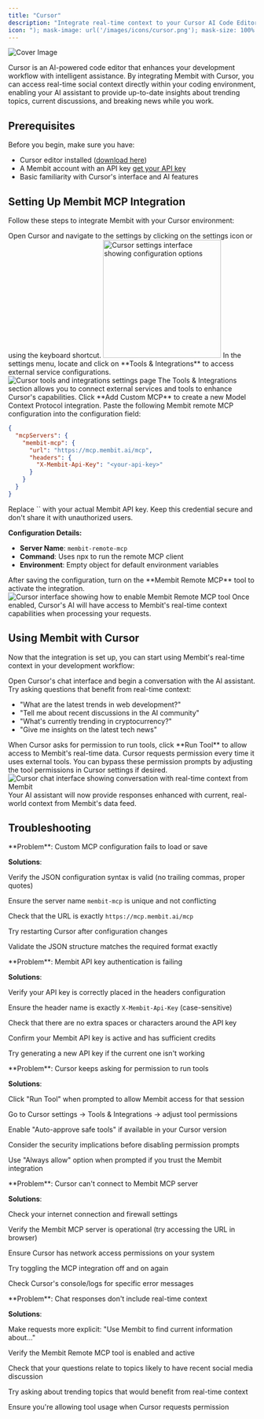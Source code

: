 ```yaml
---
title: "Cursor"
description: "Integrate real-time context to your Cursor AI Code Editor via Membit MCP."
icon: "); mask-image: url('/images/icons/cursor.png'); mask-size: 100% 100%;/*"
---
```


<img
  src="/images/cover/cursor.png"
  alt="Cover Image"
  className="rounded-lg"
  noZoom
/>

Cursor is an AI-powered code editor that enhances your development workflow with intelligent assistance. By integrating Membit with Cursor, you can access real-time social context directly within your coding environment, enabling your AI assistant to provide up-to-date insights about trending topics, current discussions, and breaking news while you work.

## Prerequisites

Before you begin, make sure you have:

- Cursor editor installed ([download here](https://cursor.com))
- A Membit account with an API key [get your API key](/access-and-auth)
- Basic familiarity with Cursor's interface and AI features

## Setting Up Membit MCP Integration

Follow these steps to integrate Membit with your Cursor environment:

<Steps>
<Step title="Access Cursor Settings">
Open Cursor and navigate to the settings by clicking on the settings icon or using the keyboard shortcut.

<Frame>
<img width="240" src="/images/cursor/setting.png" alt="Cursor settings interface showing configuration options" />
</Frame>
</Step>

<Step title="Navigate to Tools & Integrations">
In the settings menu, locate and click on **Tools & Integrations** to access external service configurations.

<Frame>
  <img
    src="/images/cursor/tools.png"
    alt="Cursor tools and integrations settings page"
  />
</Frame>

<Check>
The Tools & Integrations section allows you to connect external services and tools to enhance Cursor's capabilities.
</Check>
</Step>

<Step title="Add Custom MCP">
  Click **Add Custom MCP** to create a new Model Context Protocol integration.
</Step>

<Step title="Configure Membit Remote MCP">
Paste the following Membit remote MCP configuration into the configuration field:

```json
{
  "mcpServers": {
    "membit-mcp": {
      "url": "https://mcp.membit.ai/mcp",
      "headers": {
        "X-Membit-Api-Key": "<your-api-key>"
      }
    }
  }
}
```

<Warning>
Replace `<your-api-key>` with your actual Membit API key. Keep this credential secure and don't share it with unauthorized users.
</Warning>

**Configuration Details:**

- **Server Name**: `membit-remote-mcp`
- **Command**: Uses npx to run the remote MCP client
- **Environment**: Empty object for default environment variables

</Step>

<Step title="Enable Membit Remote MCP">
After saving the configuration, turn on the **Membit Remote MCP** tool to activate the integration.

<Frame>
  <img
    src="/images/cursor/turn-on.png"
    alt="Cursor interface showing how to enable Membit Remote MCP tool"
  />
</Frame>

<Check>
Once enabled, Cursor's AI will have access to Membit's real-time context capabilities when processing your requests.
</Check>
</Step>
</Steps>

## Using Membit with Cursor

Now that the integration is set up, you can start using Membit's real-time context in your development workflow:

<Steps>
<Step title="Start a Chat Session">
Open Cursor's chat interface and begin a conversation with the AI assistant.
</Step>

<Step title="Ask Context-Aware Questions">
Try asking questions that benefit from real-time context:

- "What are the latest trends in web development?"
- "Tell me about recent discussions in the AI community"
- "What's currently trending in cryptocurrency?"
- "Give me insights on the latest tech news"

<Note>
  When Cursor asks for permission to run tools, click **Run Tool** to allow
  access to Membit's real-time data. Cursor requests permission every time it
  uses external tools. You can bypass these permission prompts by adjusting the
  tool permissions in Cursor settings if desired.
</Note>

<Frame caption="Testing Membit integration with Cursor's AI chat">
  <img
    src="/images/cursor/talk-with-chat.png"
    alt="Cursor chat interface showing conversation with real-time context from Membit"
  />
</Frame>

<Check>
Your AI assistant will now provide responses enhanced with current, real-world context from Membit's data feed.
</Check>
</Step>
</Steps>

## Troubleshooting

<AccordionGroup>
<Accordion title="Custom MCP Configuration Issues">
**Problem**: Custom MCP configuration fails to load or save

**Solutions**:

Verify the JSON configuration syntax is valid (no trailing commas, proper quotes)

Ensure the server name `membit-mcp` is unique and not conflicting

Check that the URL is exactly `https://mcp.membit.ai/mcp`

Try restarting Cursor after configuration changes

Validate the JSON structure matches the required format exactly

</Accordion>

<Accordion title="API Key Authentication Problems">
**Problem**: Membit API key authentication is failing

**Solutions**:

Verify your API key is correctly placed in the headers configuration

Ensure the header name is exactly `X-Membit-Api-Key` (case-sensitive)

Check that there are no extra spaces or characters around the API key

Confirm your Membit API key is active and has sufficient credits

Try generating a new API key if the current one isn't working

</Accordion>

<Accordion title="Tool Permission Prompts">
**Problem**: Cursor keeps asking for permission to run tools

**Solutions**:

Click "Run Tool" when prompted to allow Membit access for that session

Go to Cursor settings → Tools & Integrations → adjust tool permissions

Enable "Auto-approve safe tools" if available in your Cursor version

Consider the security implications before disabling permission prompts

Use "Always allow" option when prompted if you trust the Membit integration

</Accordion>

<Accordion title="MCP Server Not Responding">
**Problem**: Cursor can't connect to Membit MCP server

**Solutions**:

Check your internet connection and firewall settings

Verify the Membit MCP server is operational (try accessing the URL in browser)

Ensure Cursor has network access permissions on your system

Try toggling the MCP integration off and on again

Check Cursor's console/logs for specific error messages

</Accordion>

<Accordion title="AI Assistant Not Using Membit Tools">
**Problem**: Chat responses don't include real-time context

**Solutions**:

Make requests more explicit: "Use Membit to find current information about..."

Verify the Membit Remote MCP tool is enabled and active

Check that your questions relate to topics likely to have recent social media discussion

Try asking about trending topics that would benefit from real-time context

Ensure you're allowing tool usage when Cursor requests permission

</Accordion>
</AccordionGroup>
